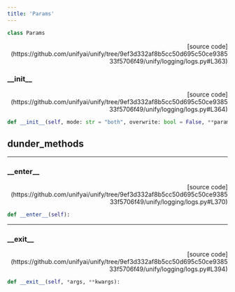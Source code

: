```yaml
---
title: 'Params'
---
```


```python
class Params
```

<p align="right">[source code](https://github.com/unifyai/unify/tree/9ef3d332af8b5cc50d695c50ce938533f5706f49/unify/logging/logs.py#L363)</p>



### \_\_init\_\_

<p align="right">[source code](https://github.com/unifyai/unify/tree/9ef3d332af8b5cc50d695c50ce938533f5706f49/unify/logging/logs.py#L364)</p>

```python
def __init__(self, mode: str = "both", overwrite: bool = False, **params):
```



## dunder_methods

---

### \_\_enter\_\_

<p align="right">[source code](https://github.com/unifyai/unify/tree/9ef3d332af8b5cc50d695c50ce938533f5706f49/unify/logging/logs.py#L370)</p>

```python
def __enter__(self):
```



---

### \_\_exit\_\_

<p align="right">[source code](https://github.com/unifyai/unify/tree/9ef3d332af8b5cc50d695c50ce938533f5706f49/unify/logging/logs.py#L394)</p>

```python
def __exit__(self, *args, **kwargs):
```

